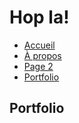 
# Hop la!

- [Accueil](/)
- [À propos](/about)
- [Page 2](/page2)
- [Portfolio](/portfolio)

## Portfolio

<PortFolioLinks />
